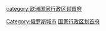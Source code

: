 [[Category:俄罗斯城市|Category:俄罗斯城市]]
[[category:欧洲国家行政区划首府|category:欧洲国家行政区划首府]]
[[Category:国家行政区划首府|]]